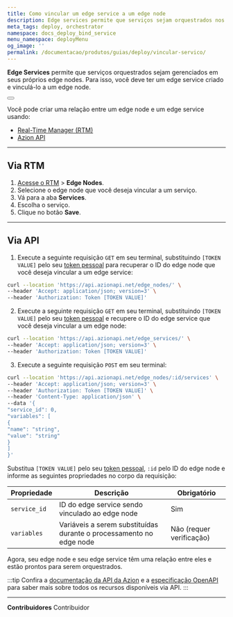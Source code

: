 ```yaml
---
title: Como vincular um edge service a um edge node
description: Edge services permite que serviços sejam orquestrados nos seus edge nodes. Para isso, você precisa criar um serviço e vinculá-lo a um edge node.
meta_tags: deploy, orchestrator
namespace: docs_deploy_bind_service
menu_namespace: deployMenu
og_image: ''
permalink: /documentacao/produtos/guias/deploy/vincular-servico/
---
```



**Edge Services** permite que serviços orquestrados sejam gerenciados em seus próprios edge nodes. Para isso, você deve ter um edge service criado e vinculá-lo a um edge node.

<Button href="/en/documentation/products/guides/deploy/create-edge-service/" text="ir para o guia de como criar um edge service" variant="secondary" target="_blank"></Button>

Você pode criar uma relação entre um edge node e um edge service usando:

- [Real-Time Manager (RTM)](/en/documentation/products/guides/how-to-access-rtm/)
- [Azion API](https://api.azion.com/)

---

## Via RTM 

1. [Acesse o RTM](/pt-br/documentacao/produtos/guias/como-acessar-o-rtm/) > **Edge Nodes**.
2. Selecione o edge node que você deseja vincular a um serviço.
3. Vá para a aba **Services**.
4. Escolha o serviço.
5. Clique no botão **Save**.

---

## Via API

1. Execute a seguinte requisição `GET` em seu terminal, substituindo `[TOKEN VALUE]` pelo seu [token pessoal](/en/documentation/products/guides/personal-tokens/) para recuperar o ID do edge node que você deseja vincular a um edge service:

```bash
curl --location 'https://api.azionapi.net/edge_nodes/' \
--header 'Accept: application/json; version=3' \
--header 'Authorization: Token [TOKEN VALUE]'
```


2. Execute a seguinte requisição `GET` em seu terminal, substituindo `[TOKEN VALUE]` pelo seu [token pessoal](/pt-br/documentacao/produtos/guias/personal-tokens/) e recupere o ID do edge service que você deseja vincular a um edge node:

```bash
curl --location 'https://api.azionapi.net/edge_services/' \
--header 'Accept: application/json; version=3' \
--header 'Authorization: Token [TOKEN VALUE]'
``` 

3. Execute a seguinte requisição `POST` em seu terminal:

```bash
curl --location 'https://api.azionapi.net/edge_nodes/:id/services' \
--header 'Accept: application/json; version=3' \
--header 'Authorization: Token [TOKEN VALUE]' \
--header 'Content-Type: application/json' \
--data '{
"service_id": 0,
"variables": [
{
"name": "string",
"value": "string"
}
]
}'
```

Substitua `[TOKEN VALUE]` pelo seu [token pessoal](/en/documentation/products/guides/personal-tokens/), `:id` pelo ID do edge node e informe as seguintes propriedades no corpo da requisição:

| Propriedade | Descrição | Obrigatório | 
| - | - | - | 
| `service_id` | ID do edge service sendo vinculado ao edge node | Sim |
| `variables` | Variáveis a serem substituídas durante o processamento no edge node | Não (requer verificação) |

Agora, seu edge node e seu edge service têm uma relação entre eles e estão prontos para serem orquestrados. 

:::tip
Confira a [documentação da API da Azion](https://api.azion.com/) e a [especificação OpenAPI](https://github.com/aziontech/azionapi-openapi/) para saber mais sobre todos os recursos disponíveis via API.
:::

---


**Contribuidores** <ContributorList>Contribuidor</ContributorList>
